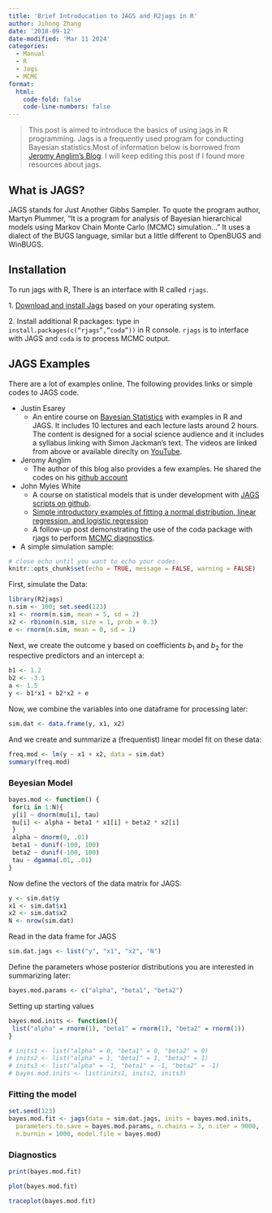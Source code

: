 ```yaml
---
title: 'Brief Introducation to JAGS and R2jags in R'
author: Jihong Zhang
date: '2018-09-12'
date-modified: 'Mar 11 2024'
categories:
  - Manual
  - R
  - Jags
  - MCMC
format: 
  html: 
    code-fold: false
    code-line-numbers: false
---
```


> This post is aimed to introduce the basics of using jags in R programming. Jags is a frequently used program for conducting Bayesian statistics.Most of information below is borrowed from [Jeromy Anglim’s Blog](http://jeromyanglim.blogspot.com/2012/04/getting-started-with-jags-rjags-and.html). I will keep editing this post if I found more resources about jags.

## What is JAGS?

JAGS stands for Just Another Gibbs Sampler. To quote the program author, Martyn Plummer, "It is a program for analysis of Bayesian hierarchical models using Markov Chain Monte Carlo (MCMC) simulation..." It uses a dialect of the BUGS language, similar but a little different to OpenBUGS and WinBUGS.

## Installation

To run jags with R, There is an interface with R called `rjags`.

1\. [Download and install Jags](http://mcmc-jags.sourceforge.net/) based on your operating system.

2\. Install additional R packages: type in `install.packages(c(“rjags”,”coda”))` in R console. `rjags` is to interface with JAGS and `coda` is to process MCMC output.

## JAGS Examples

There are a lot of examples online. The following provides links or simple codes to JAGS code.

-   Justin Esarey
    -   An entire course on [Bayesian Statistics](http://jee3.web.rice.edu/teaching.htm) with examples in R and JAGS. It includes 10 lectures and each lecture lasts around 2 hours. The content is designed for a social science audience and it includes a syllabus linking with Simon Jackman's text. The videos are linked from above or available direclty on [YouTube](http://www.youtube.com/playlist?list=PLAFC5F02F224FA59F).
-   Jeromy Anglim
    -   The author of this blog also provides a few examples. He shared the codes on his [github account](https://github.com/jeromyanglim)
-   John Myles White
    -   A course on statistical models that is under development with [JAGS scripts on github](https://github.com/johnmyleswhite/JAGSExamples).
    -   [Simple introductory examples of fitting a normal distribution, linear regression, and logistic regression](http://www.johnmyleswhite.com/notebook/2010/08/20/using-jags-in-r-with-the-rjags-package/)
    -   A follow-up post demonstrating the use of the coda package with rjags to perform [MCMC diagnostics](http://www.johnmyleswhite.com/notebook/2010/08/29/mcmc-diagnostics-in-r-with-the-coda-package/).
-   A simple simulation sample:

```r
# close echo until you want to echo your codes.
knitr::opts_chunk$set(echo = TRUE, message = FALSE, warning = FALSE)
```

First, simulate the Data:

```r
library(R2jags)
n.sim <- 100; set.seed(123)
x1 <- rnorm(n.sim, mean = 5, sd = 2)
x2 <- rbinom(n.sim, size = 1, prob = 0.3)
e <- rnorm(n.sim, mean = 0, sd = 1)
```

Next, we create the outcome y based on coefficients $b_1$ and $b_2$ for the respective predictors and an intercept a:

```r
b1 <- 1.2
b2 <- -3.1
a <- 1.5
y <- b1*x1 + b2*x2 + e
```

Now, we combine the variables into one dataframe for processing later:

```r
sim.dat <- data.frame(y, x1, x2)
```

And we create and summarize a (frequentist) linear model fit on these data:

```r
freq.mod <- lm(y ~ x1 + x2, data = sim.dat)
summary(freq.mod)
```

### Beyesian Model

```r
bayes.mod <- function() {
 for(i in 1:N){
 y[i] ~ dnorm(mu[i], tau)
 mu[i] <- alpha + beta1 * x1[i] + beta2 * x2[i]
 }
 alpha ~ dnorm(0, .01)
 beta1 ~ dunif(-100, 100)
 beta2 ~ dunif(-100, 100)
 tau ~ dgamma(.01, .01)
}
```

Now define the vectors of the data matrix for JAGS:

```r
y <- sim.dat$y
x1 <- sim.dat$x1
x2 <- sim.dat$x2
N <- nrow(sim.dat)
```

Read in the data frame for JAGS

```r
sim.dat.jags <- list("y", "x1", "x2", "N")
```

Define the parameters whose posterior distributions you are interested in summarizing later:

```r
bayes.mod.params <- c("alpha", "beta1", "beta2")
```

Setting up starting values

```r
bayes.mod.inits <- function(){
 list("alpha" = rnorm(1), "beta1" = rnorm(1), "beta2" = rnorm(1))
}

# inits1 <- list("alpha" = 0, "beta1" = 0, "beta2" = 0)
# inits2 <- list("alpha" = 1, "beta1" = 1, "beta2" = 1)
# inits3 <- list("alpha" = -1, "beta1" = -1, "beta2" = -1)
# bayes.mod.inits <- list(inits1, inits2, inits3)
```

### Fitting the model

```r
set.seed(123)
bayes.mod.fit <- jags(data = sim.dat.jags, inits = bayes.mod.inits,
  parameters.to.save = bayes.mod.params, n.chains = 3, n.iter = 9000,
  n.burnin = 1000, model.file = bayes.mod)
```

### Diagnostics

```r
print(bayes.mod.fit)
```

```r
plot(bayes.mod.fit)
```

```r
traceplot(bayes.mod.fit)
```
